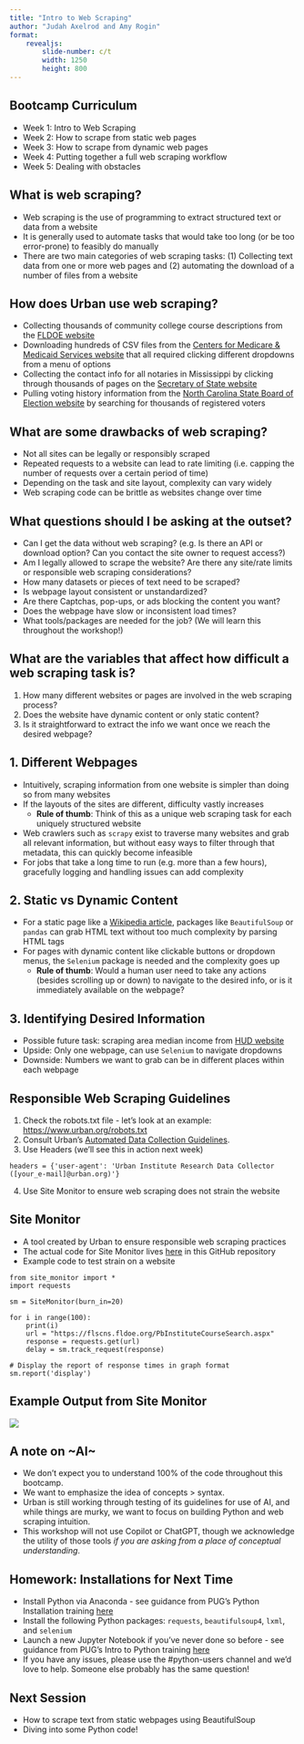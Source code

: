 ```yaml
---
title: "Intro to Web Scraping"
author: "Judah Axelrod and Amy Rogin"
format:
    revealjs: 
        slide-number: c/t
        width: 1250
        height: 800
---
```


## Bootcamp Curriculum
- Week 1: Intro to Web Scraping
- Week 2: How to scrape from static web pages
- Week 3: How to scrape from dynamic web pages
- Week 4: Putting together a full web scraping workflow
- Week 5: Dealing with obstacles

## What is web scraping?

- Web scraping is the use of programming to extract structured text or data from a website 
- It is generally used to automate tasks that would take too long (or be too error-prone) to feasibly do manually 
- There are two main categories of web scraping tasks: (1) Collecting text data from one or more web pages and (2) automating the download of a number of files from a website

## How does Urban use web scraping?

- Collecting thousands of community college course descriptions from the [FLDOE website](https://www.fldoe.org/)
- Downloading hundreds of CSV files from the [Centers for Medicare & Medicaid Services website](https://data.cms.gov/tools/mapping-medicare-disparities-by-population) that all required clicking different dropdowns from a menu of options
- Collecting the contact info for all notaries in Mississippi by clicking through thousands of pages on the [Secretary of State website](https://www.sos.ms.gov/notarysearch/notarysearch.aspx) 
- Pulling voting history information from the [North Carolina State Board of Election website](https://vt.ncsbe.gov/RegLkup/) by searching for thousands of registered voters 

## What are some drawbacks of web scraping?
- Not all sites can be legally or responsibly scraped
- Repeated requests to a website can lead to rate limiting (i.e. capping the number of requests over a certain period of time)
- Depending on the task and site layout, complexity can vary widely
- Web scraping code can be brittle as websites change over time 

## What questions should I be asking at the outset?
- Can I get the data without web scraping? (e.g. Is there an API or download option? Can you contact the site owner to request access?)
- Am I legally allowed to scrape the website? Are there any site/rate limits or responsible web scraping considerations?
- How many datasets or pieces of text need to be scraped?
- Is webpage layout consistent or unstandardized?
- Are there Captchas, pop-ups, or ads blocking the content you want?
- Does the webpage have slow or inconsistent load times?
- What tools/packages are needed for the job? (We will learn this throughout the workshop!)

## What are the variables that affect how difficult a web scraping task is?
1. How many different websites or pages are involved in the web scraping process?
2. Does the website have dynamic content or only static content?
3. Is it straightforward to extract the info we want once we reach the desired webpage?

## 1. Different Webpages
- Intuitively, scraping information from one website is simpler than doing so from many websites
- If the layouts of the sites are different, difficulty vastly increases
  - **Rule of thumb**: Think of this as a unique web scraping task for each uniquely structured website
- Web crawlers such as `scrapy` exist to traverse many websites and grab all relevant information, but without easy ways to filter through that metadata, this can quickly become infeasible
- For jobs that take a long time to run (e.g. more than a few hours), gracefully logging and handling issues can add complexity 

## 2. Static vs Dynamic Content
- For a static page like a [Wikipedia article](https://en.wikipedia.org/wiki/Urban_Institute), packages like `BeautifulSoup` or `pandas` can grab HTML text without too much complexity by parsing HTML tags
- For pages with dynamic content like clickable buttons or dropdown menus, the `Selenium` package is needed and the complexity goes up
  - **Rule of thumb**: Would a human user need to take any actions (besides scrolling up or down) to navigate to the desired info, or is it immediately available on the webpage?

## 3. Identifying Desired Information
- Possible future task: scraping area median income from [HUD website](https://www.huduser.gov/portal/datasets/il.html)
- Upside: Only one webpage, can use `Selenium` to navigate dropdowns
- Downside: Numbers we want to grab can be in different places within each webpage


## Responsible Web Scraping Guidelines
1. Check the robots.txt file - let's look at an example: [https://www.urban.org/robots.txt](https://www.urban.org/robots.txt) 
2. Consult Urban's [Automated Data Collection Guidelines](https://urbanorg.account.box.com/login?redirect_url=https%3A%2F%2Furbanorg.app.box.com%2Fs%2Fmam9kpf48mu92f4ktpyuw218yf8j45w0).
3. Use Headers (we'll see this in action next week)
```code
headers = {'user-agent': 'Urban Institute Research Data Collector ([your_e-mail]@urban.org)'}
```
4. Use Site Monitor to ensure web scraping does not strain the website

## Site Monitor
- A tool created by Urban to ensure responsible web scraping practices
- The actual code for Site Monitor lives [here](https://github.com/UrbanInstitute/SiteMonitor/blob/master/site_monitor.py) in this GitHub repository
- Example code to test strain on a website
```code
from site_monitor import *
import requests

sm = SiteMonitor(burn_in=20)

for i in range(100):
	print(i)
	url = "https://flscns.fldoe.org/PbInstituteCourseSearch.aspx"
	response = requests.get(url)
	delay = sm.track_request(response)

# Display the report of response times in graph format
sm.report('display')
```
## Example Output from Site Monitor
![](images/site_monitor_output.png){fig-align='center'}

## A note on \~AI\~
- We don't expect you to understand 100% of the code throughout this bootcamp.
- We want to emphasize the idea of concepts > syntax.
- Urban is still working through testing of its guidelines for use of AI, and while things are murky, we want to focus on building Python and web scraping intuition.
- This workshop will not use Copilot or ChatGPT, though we acknowledge the utility of those tools *if you are asking from a place of conceptual understanding*.

## Homework: Installations for Next Time
- Install Python via Anaconda - see guidance from PUG's Python Installation training [here](https://ui-research.github.io/python-at-urban/content/installation.html)
- Install the following Python packages: `requests`, `beautifulsoup4`, `lxml`, and `selenium`
- Launch a new Jupyter Notebook if you've never done so before - see guidance from PUG's Intro to Python training [here](https://ui-research.github.io/python-at-urban/content/intro-to-python.html)
- If you have any issues, please use the #python-users channel and we'd love to help. Someone else probably has the same question!

## Next Session
- How to scrape text from static webpages using BeautifulSoup
- Diving into some Python code!
